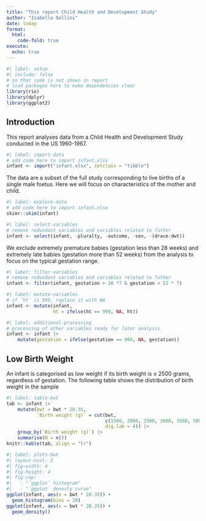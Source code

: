 ```yaml
---
title: "This report Child Health and Development Study"
author: "Isabella Gollini"
date: today
format: 
  html:
    code-fold: true 
execute:
  echo: true
---
```


```r
#| label: setup
#| include: false
# so that code is not shown in report  
# load packages here to make dependencies clear
library(rio)
library(dplyr)
library(ggplot2)
```

## Introduction

This report analyses data from a Child Health and Development Study 
conducted in the US 1960-1967.

```r
#| label: import-data
# add code here to import infant.xlsx
infant <- import("infant.xlsx", setclass = "tibble")
```

The data are a subset of the full study corresponding to live births of a 
single male foetus. Here we will focus on characteristics of the mother 
and child.

```r
#| label: explore-data
# add code here to import infant.xlsx
skimr::skim(infant)
```

```r
#| label: select-variables
# remove redundant variables and variables related to father
infant <- select(infant, -pluralty, -outcome, -sex, -(drace:dwt))
```

We exclude extremely premature babies (gestation less than 28 
weeks) and extremely late babies (gestation more than 52 weeks) from the 
analysis to focus on the typical gestation range.

```r
#| label: filter-variables
# remove redundant variables and variables related to father
infant <- filter(infant, gestation > 28 *7 & gestation < 52 * 7)
```

```r
#| label: mutate-variables
# if `ht` is 999, replace it with NA
infant <- mutate(infant, 
                 ht = ifelse(ht == 999, NA, ht))
```

```r
#| label: additional-processing
# processing of other variables ready for later analysis
infant <- infant |>
    mutate(gestation = ifelse(gestation == 999, NA, gestation))

```

## Low Birth Weight 

An infant is categorised as low weight if its birth weight is ≤ 2500 
grams, regardless of gestation. The following table shows the distribution 
of birth weight in the sample

```r
#| label: table-bwt
tab <- infant |>
    mutate(bwt = bwt * 28.35,
           `Birth weight (g)` = cut(bwt, 
                                    c(1500, 2000, 2500, 3000, 3500, 5000),
                                    dig.lab = 4)) |>
    group_by(`Birth weight (g)`) |>
    summarise(N = n())
knitr::kable(tab, align = "lr")
```

```r
#| label: plots-bwt
#| layout-ncol: 2
#| fig-width: 4
#| fig-height: 4
#| fig-cap: 
#|   - "`ggplot` histogram"
#|   - "`ggplot` density curve"
ggplot(infant, aes(x = bwt * 28.35)) + 
  geom_histogram(bins = 20)
ggplot(infant, aes(x = bwt * 28.35)) + 
  geom_density()
```
